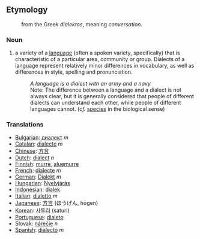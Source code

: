 ==Etymology==
:from the Greek ''dialektos'', meaning ''conversation''.

===Noun===
#a variety of a [[language]] (often a spoken variety, specifically) that is characteristic of a particular area, community or group. Dialects of a language represent relatively minor differences in vocabulary, as well as differences in style, spelling and pronunciation.
#: '' A language is a dialect with an army and a navy''
#:Note: The difference between a language and a dialect is not always clear, but it is generally considered that people of different dialects can understand each other, while people of different languages cannot. (''cf.'' [[species]] in the biological sense)

===Translations===
*[[Bulgarian]]: [[диалект]] ''m''
*[[Catalan]]: [[dialecte]] ''m''
*[[Chinese]]: [[方言]]
*[[Dutch]]: [[dialect]] ''n''
*[[Finnish]]: [[murre]], [[aluemurre]]
*[[French]]: [[dialecte]] ''m''
*[[German]]: [[Dialekt]] ''m''
*[[Hungarian]]: [[Nyelvjárás]]
*[[Indonesian]]: [[dialek]]
*[[Italian]]: [[dialetto]] ''m''
*[[Japanese]]: [[方言]] (ほうげん, hōgen)
*[[Korean]]: [[사투리]] (saturi)
*[[Portuguese]]: [[dialeto]]
*Slovak: [[nárečie]] ''n''
*[[Spanish]]: [[dialecto]] ''m''